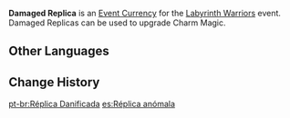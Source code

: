{{Item Infobox
|id           = 000133
|image        = Item Damaged Replica.png
|type         = Event Items
|group        = Event Currencies
|rarity       = 4
|description  = Shikigami replicas whose charm magic has long since faded. They cannot reawaken Shiki Taishou's memories, but if gathered together, they can still help him reclaim his past power.<br />Use these items in the Labyrinth Warriors event to enhance Shiki Taishou's abilities.
|source1      = [[Labyrinth Warriors]] Event
|event        = Labyrinth Warriors
}}
'''Damaged Replica''' is an [[Event Currency]] for the [[Labyrinth Warriors]] event. Damaged Replicas can be used to upgrade Charm Magic.

==Other Languages==
{{Other Languages
|en      = Damaged Replica
|zhs     = 虚损之拓本
|zhs_rm  = Xūsǔn zhī Tàběn
|zht     = 虛損之拓本
|zht_rm  = Xūsǔn zhī Tàběn
|zh_tl   = 
|ja      = 虚損した拓本
|ja_rm   = Kyosen Shita Takuhon
|ja_tl   = Damaged Rubbed Copy
|ko      = 파손된 탁본
|ko_rm   = Pasondoen Takbon
|ko_tl   = Damaged Rubbing
|es      = Réplica anómala
|es_tl   = Defective Replica
|fr      = Réplique endommagée
|fr_tl   = Damaged Replica
|ru      = Пустая копия
|ru_tl   = 
|th      = Damaged Replica
|vi      = Bản Sao Hư Hại
|vi_tl   = 
|de      = Beschädigte Repliken
|de_tl   = Damaged Replicas
|id      = Damaged Replica
|pt      = Réplica Danificada
|pt_tl   = 
}}

==Change History==
{{Change History|2.2}}

[[pt-br:Réplica Danificada]]
[[es:Réplica anómala]]